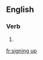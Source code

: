 ==English==

===Verb===
{{head|en|present participle}}

# {{present participle of|sign up|lang=en}}

[[fr:signing up]]